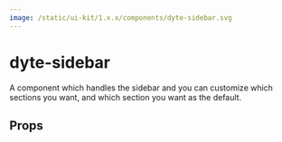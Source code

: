 ```yaml
---
image: /static/ui-kit/1.x.x/components/dyte-sidebar.svg
---
```


# dyte-sidebar

A component which handles the sidebar and
you can customize which sections you want, and which section you want as the default.

## Props

<PropsTable of="dyte-sidebar" />
